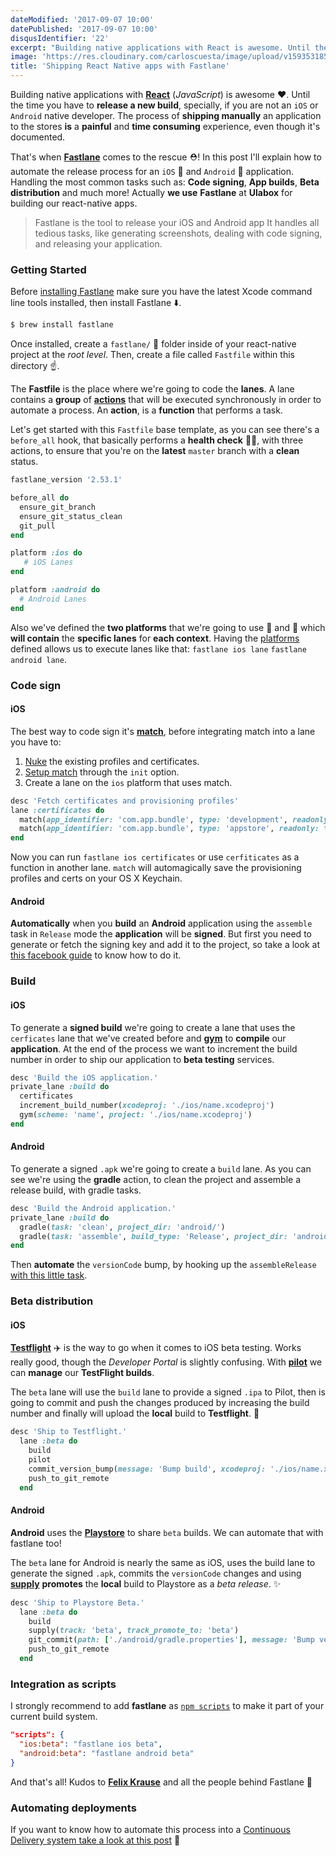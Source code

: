 ```yaml
---
dateModified: '2017-09-07 10:00'
datePublished: '2017-09-07 10:00'
disqusIdentifier: '22'
excerpt: "Building native applications with React is awesome. Until the time you have to release a new build. That's when Fastlane comes to the rescue!"
image: 'https://res.cloudinary.com/carloscuesta/image/upload/v1593531858/blog-featured-images/Shipping_React_Native_apps_with_Fastlane.png'
title: 'Shipping React Native apps with Fastlane'
---
```


Building native applications with [**React**](https://facebook.github.io/react-native/) (_JavaScript_) is awesome ❤️. Until the time you have to **release a new build**, specially, if you are not an `iOS` or `Android` native developer. The process of **shipping manually** an application to the stores **is** a **painful** and **time consuming** experience, even though it's documented.

That's when [**Fastlane**](https://fastlane.tools) comes to the rescue ⛑! In this post I'll explain how to automate the release process for an `iOS` 🍏 and `Android` 🤖 application. Handling the most common tasks such as: **Code signing**, **App builds**, **Beta distribution** and much more! Actually **we use** **Fastlane** at **Ulabox** for building our react-native apps.

> Fastlane is the tool to release your iOS and Android app
> It handles all tedious tasks, like generating screenshots, dealing with code signing, and releasing your application.

### Getting Started

Before [installing Fastlane](https://github.com/fastlane/fastlane#installation) make sure you have the latest Xcode command line tools installed, then install Fastlane ⬇️.

```bash
$ brew install fastlane
```

Once installed, create a `fastlane/` 📁 folder inside of your react-native project at the _root level_. Then, create a file called `Fastfile` within this directory ☝️.

The **Fastfile** is the place where we're going to code the **lanes**. A lane contains a **group** of [**actions**](https://docs.fastlane.tools/actions/#code-signing) that will be executed synchronously in order to automate a process. An **action**, is a **function** that performs a task.

Let's get started with this `Fastfile` base template, as you can see there's a `before_all` hook, that basically performs a **health check** 👨‍⚕️, with three actions, to ensure that you're on the **latest** `master` branch with a **clean** status.

```ruby
fastlane_version '2.53.1'

before_all do
  ensure_git_branch
  ensure_git_status_clean
  git_pull
end

platform :ios do
   # iOS Lanes
end

platform :android do
  # Android Lanes
end
```

Also we've defined the **two platforms** that we're going to use 🍏 and 🤖 which **will contain** the **specific lanes** for **each context**. Having the [platforms](https://github.com/fastlane/fastlane/blob/master/fastlane/docs/Platforms.md) defined allows us to execute lanes like that: `fastlane ios lane` `fastlane android lane`.

### Code sign

#### iOS

The best way to code sign it's **[match](https://docs.fastlane.tools/actions/match/)**, before integrating match into a lane you have to:

1. [Nuke](https://docs.fastlane.tools/actions/match/#nuke) the existing profiles and certificates.
2. [Setup match](https://docs.fastlane.tools/actions/match/#setup) through the `init` option.
3. Create a lane on the `ios` platform that uses match.

```ruby
desc 'Fetch certificates and provisioning profiles'
lane :certificates do
  match(app_identifier: 'com.app.bundle', type: 'development', readonly: true)
  match(app_identifier: 'com.app.bundle', type: 'appstore', readonly: true)
end
```

Now you can run `fastlane ios certificates` or use `cerfiticates` as a function in another lane. `match` will automagically save the provisioning profiles and certs on your OS X Keychain.

#### Android

**Automatically** when you **build** an **Android** application using the `assemble` task in `Release` mode the **application** will be **signed**. But first you need to generate or fetch the signing key and add it to the project, so take a look at [this facebook guide](https://facebook.github.io/react-native/docs/signed-apk-android.html) to know how to do it.

### Build

#### iOS

To generate a **signed build** we're going to create a lane that uses the `cerficates` lane that we've created before and **[gym](https://github.com/fastlane/fastlane/tree/master/gym)** to **compile** our **application**. At the end of the process we want to increment the build number in order to ship our application to **beta testing** services.

```ruby
desc 'Build the iOS application.'
private_lane :build do
  certificates
  increment_build_number(xcodeproj: './ios/name.xcodeproj')
  gym(scheme: 'name', project: './ios/name.xcodeproj')
end
```

#### Android

To generate a signed `.apk` we're going to create a `build` lane. As you can see we're using the **gradle** action, to clean the project and assemble a release build, with gradle tasks.

```ruby
desc 'Build the Android application.'
private_lane :build do
  gradle(task: 'clean', project_dir: 'android/')
  gradle(task: 'assemble', build_type: 'Release', project_dir: 'android/')
end
```

Then **automate** the `versionCode` bump, by hooking up the `assembleRelease` [with this little task](https://gist.github.com/carloscuesta/678668da906bb80bdd22c8fd690c4fc4).

### Beta distribution

#### iOS

**[Testflight](https://developer.apple.com/testflight/)** ✈️ is the way to go when it comes to iOS beta testing. Works really good, though the _Developer Portal_ is slightly confusing. With **[pilot](https://github.com/fastlane/fastlane/tree/master/pilot)** we can **manage** our **TestFlight builds**.

The `beta` lane will use the `build` lane to provide a signed `.ipa` to Pilot, then is going to commit and push the changes produced by increasing the build number and finally will upload the **local** build to **Testflight**. 🎉

```ruby
desc 'Ship to Testflight.'
  lane :beta do
    build
    pilot
    commit_version_bump(message: 'Bump build', xcodeproj: './ios/name.xcodeproj')
    push_to_git_remote
  end
```

#### Android

**Android** uses the **[Playstore](https://support.google.com/googleplay/android-developer/answer/3131213?hl=en)** to share `beta` builds. We can automate that with fastlane too!

The `beta` lane for Android is nearly the same as iOS, uses the build lane to generate the signed `.apk`, commits the `versionCode` changes and using **[supply](https://github.com/fastlane/fastlane/tree/master/supply)** **promotes** the **local** build to Playstore as a _beta release_. ✨

```ruby
desc 'Ship to Playstore Beta.'
  lane :beta do
    build
    supply(track: 'beta', track_promote_to: 'beta')
    git_commit(path: ['./android/gradle.properties'], message: 'Bump versionCode')
    push_to_git_remote
  end
```

### Integration as scripts

I strongly recommend to add **fastlane** as [`npm scripts`](https://docs.npmjs.com/misc/scripts) to make it part of your current build system.

```json
"scripts": {
  "ios:beta": "fastlane ios beta",
  "android:beta": "fastlane android beta"
}
```

And that's all! Kudos to **[Felix Krause](https://twitter.com/krausefx?lang=es)** and all the people behind Fastlane 👏

### Automating deployments

If you want to know how to automate this process into a [Continuous Delivery system take a look at this post](https://carloscuesta.me/blog/shipping-react-native-fastlane-travis/) 👀
